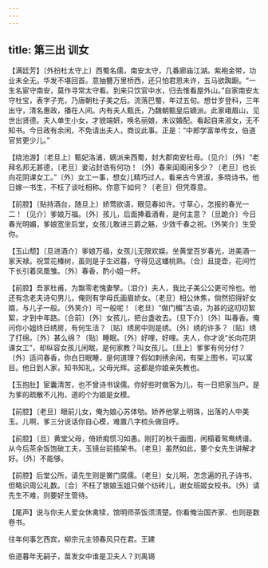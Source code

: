 ```yaml
---
---
---
```

title: 第三出 训女
---

【满廷芳】〔外扮杜太守上〕西蜀名儒，南安太守，几番廊庙江湖。紫袍金带，功业未全无。华发不堪回首。意抽簪万里桥西，还只怕君恩未许，五马欲踟蹰。“一生名宦守南安，莫作寻常太守看。到来只饮官中水，归去惟看屋外山。”自家南安太守杜宝，表字子充，乃唐朝杜子美之后。流落巴蜀，年过五旬。想廿岁登科，三年出守，清名惠政，播在人间。内有夫人甄氏，乃魏朝甄皇后嫡派。此家峨眉山，见世出贤德。夫人单生小女，才貌端妍，唤名丽娘，未议婚配。看起自来淑女，无不知书。今日政有余闲，不免请出夫人，商议此事。正是：“中郎学富单传女，伯道官贫更少儿。”

【绕池游】〔老旦上〕甄妃洛浦，嫡派来西蜀，封大郡南安杜母。〔见介〕〔外〕“老拜名邦无甚德，〔老旦〕妾沾封诰有何功！〔外〕春来闺阁闲多少？〔老旦〕也长向花阴课女工。”〔外〕女工一事，想女儿精巧过人。看来古今贤淑，多晓诗书。他日嫁一书生，不枉了谈吐相称。你意下如何？〔老旦〕但凭尊意。

【前腔】〔贴持酒台，随旦上〕娇莺欲语，眼见春如许。寸草心，怎报的春光一二！〔见介〕爹娘万福。〔外〕孩儿，后面捧着酒肴，是何主意？〔旦跪介〕今日春光明媚，爹娘宽坐后堂，女孩儿敢进三爵之觞，少效千春之祝。〔外笑介〕生受你。

【玉山颓】〔旦进酒介〕爹娘万福，女孩儿无限欢娱。坐黄堂百岁春光，进美酒一家天禄。祝萱花椿树，虽则是子生迟暮，守得见这蟠桃熟。〔合〕且提壶，花间竹下长引着凤凰雏。〔外〕春香，酌小姐一杯。

【前腔】吾家杜甫，为飘零老愧妻孥。〔泪介〕夫人，我比子美公公更可怜也。他还有念老夫诗句男儿，俺则有学母氏画眉娇女。〔老旦〕相公休焦，倘然招得好女婿，与儿子一般。〔外笑介〕可一般呢！〔老旦〕“做门楣”古语，为甚的这叨叨絮絮，才到中年路。〔合前〕〔外〕女孩儿，把台盏收去。〔旦下介〕〔外〕叫春香。俺问你小姐终日绣房，有何生活？〔贴〕绣房中则是绣。〔外〕绣的许多？〔贴〕绣了打绵。〔外〕甚么绵？〔贴〕睡眠。〔外〕好哩，好哩。夫人，你才说“长向花阴课女工”，却纵容女孩儿闲眠，是何家教？叫女孩儿。〔旦上〕爹爹有何分付？〔外〕适问春香，你白日眠睡，是何道理？假如刺绣余闲，有架上图书，可以寓目。他日到人家，知书知礼，父母光辉。这都是你娘亲失教也。

【玉抱肚】宦囊清苦，也不曾诗书误儒。你好些时做客为儿，有一日把家当户。是为爹的疏散不儿拘，道的个为娘是女模。

【前腔】〔老旦〕眼前儿女，俺为娘心苏体劬。娇养他掌上明珠，出落的人中美玉。儿啊，爹三分说话你自心模，难置八字梳头做目呼。

【前腔】〔旦〕黄堂父母，倚娇痴惯习如愚。刚打的秋千画图，闲榻着鸳鸯绣谱。从今后茶余饭饱破工夫，玉镜台前插架书。〔老旦〕虽然如此，要个女先生讲解才好。〔外〕不能够。

【前腔】后堂公所，请先生则是黉门腐儒。〔老旦〕女儿啊，怎念遍的孔子诗书，但略识周公礼数。〔合〕不枉了银娘玉姐只做个纺砖儿，谢女班姬女校书。〔外〕请先生不难，则要好生管待。

【尾声】说与你夫人爱女休禽犊，馆明师茶饭须清楚。你看俺治国齐家、也则是数卷书。

往年何事乞西宾，柳宗元主领春风只在君。王建

伯道暮年无嗣子，苗发女中谁是卫夫人？刘禹锡

